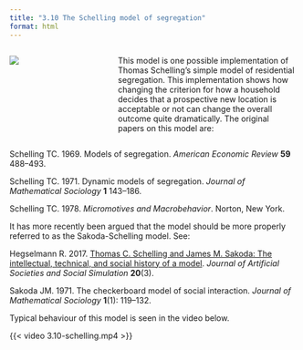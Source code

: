 ```yaml
---
title: "3.10 The Schelling model of segregation"
format: html
---
```


:::: {.columns}
::: {.column width=35%}
[![](3.10-schelling.png){style="padding-right:10px;"}](3.10-schelling.nlogox)
:::

::: {.column width=65%}
This model is one possible implementation of Thomas Schelling’s simple model of residential segregation. This implementation shows how changing the criterion for how a household decides that a prospective new location is acceptable or not can change the overall outcome quite dramatically.  The original papers on this model are:
:::
::::

::: .clearfix
:::

Schelling TC. 1969. Models of segregation. _American Economic Review_ **59** 488–493.

Schelling TC. 1971. Dynamic models of segregation. _Journal of Mathematical Sociology_ **1** 143–186.

Schelling TC. 1978. _Micromotives and Macrobehavior_. Norton, New York.

It has more recently been argued that the model should be more properly referred to as the Sakoda-Schelling model. See:

Hegselmann R. 2017. [Thomas C. Schelling and James M. Sakoda: The intellectual, technical, and social history of a model](https://dx.doi.org/10.18564/jasss.3511). _Journal of Artificial Societies and Social Simulation_ **20**(3).

Sakoda JM. 1971. The checkerboard model of social interaction. *Journal of Mathematical Sociology* **1**(1): 119–132.

Typical behaviour of this model is seen in the video below.

{{< video 3.10-schelling.mp4 >}}

